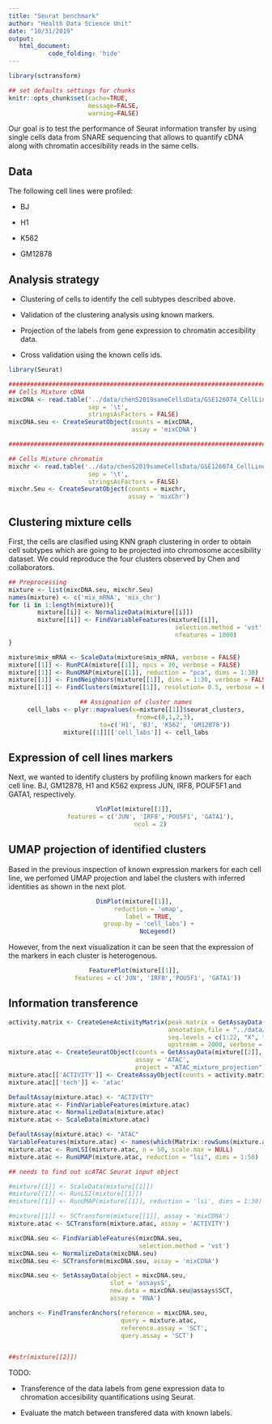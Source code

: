 ```yaml
---
title: "Seurat benchmark"
author: "Health Data Science Unit"
date: "10/31/2019"
output: 
   html_document:
           code_folding: 'hide'
---
```



```r
library(sctransform)

## set defaults settings for chunks
knitr::opts_chunk$set(cache=TRUE, 
                      message=FALSE, 
                      warning=FALSE)
```

Our goal is to test the performance of Seurat information transfer by using single cells
data from SNARE sequencing that allows to quantify cDNA along with chromatin accesibility
reads in the same cells.

## Data

The following cell lines were profiled:

* BJ

* H1

* K562

* GM12878


## Analysis strategy

* Clustering of cells to identify the cell subtypes described above.

* Validation of the clustering analysis using known markers.

* Projection of the labels from gene expression to chromatin accesibility data.

* Cross validation using the known cells ids.


```r
library(Seurat)

##############################################################################################
## Cells Mixture cDNA
mixcDNA <- read.table('../data/chenS2019sameCellsData/GSE126074_CellLineMixture_SNAREseq_cDNA_counts.tsv',
                      sep = '\t',
                      stringsAsFactors = FALSE) 
mixcDNA.seu <- CreateSeuratObject(counts = mixcDNA, 
                                  assay = 'mixCDNA')

##############################################################################################

## Cells Mixture chromatin
mixchr <- read.table('../data/chenS2019sameCellsData/GSE126074_CellLineMixture_SNAREseq_chromatin_counts.tsv',
                      sep = '\t',
                      stringsAsFactors = FALSE) 
mixchr.Seu <- CreateSeuratObject(counts = mixchr,
                                 assay = 'mixChr')

```

## Clustering mixture cells

First, the cells are clasified using KNN graph clustering in order to obtain cell subtypes which
are going to be projected into chromosome accesibility dataset. We could reproduce the four clusters observed by Chen and collaborators. 

```r
## Preprocessing
mixture <- list(mixcDNA.seu, mixchr.Seu)
names(mixture) <- c('mix_mRNA', 'mix_chr')
for (i in 1:length(mixture)){
        mixture[[i]] <- NormalizeData(mixture[[i]])
        mixture[[i]] <- FindVariableFeatures(mixture[[i]], 
                                              selection.method = 'vst',
                                              nfeatures = 1000)
}
```

```r
mixture$mix_mRNA <- ScaleData(mixture$mix_mRNA, verbose = FALSE)
mixture[[1]] <- RunPCA(mixture[[1]], npcs = 30, verbose = FALSE)
mixture[[1]] <- RunUMAP(mixture[[1]], reduction = "pca", dims = 1:30)
mixture[[1]] <- FindNeighbors(mixture[[1]], dims = 1:30, verbose = FALSE)
mixture[[1]] <- FindClusters(mixture[[1]], resolution= 0.5, verbose = FALSE)
```

<center>
```r
## Assignation of cluster names
cell_labs <- plyr::mapvalues(x=mixture[[1]]$seurat_clusters,
                from=c(0,1,2,3),
                to=c('H1', 'BJ', 'K562', 'GM12878'))
mixture[[1]][['cell_labs']] <- cell_labs

``` 
</center>

## Expression of cell lines markers

Next, we wanted to identify clusters by profiling known markers for each cell line.
BJ, GM12878, H1 and K562 express JUN, IRF8, POUF5F1 and GATA1, respectively. 


<center>
```r
VlnPlot(mixture[[1]], 
        features = c('JUN', 'IRF8','POU5F1', 'GATA1'),
        ncol = 2)
```
</center>

## UMAP projection of identified clusters

Based in the previous inspection of known expression markers for each cell line,
we perfomed UMAP projection and label the clusters with inferred identities as
shown in the next plot.

<center>
```r
DimPlot(mixture[[1]], 
        reduction = 'umap', 
        label = TRUE, 
        group.by = 'cell_labs') + 
            NoLegend()
```
</center>

However, from the next visualization it can be seen that the expression of the markers
in each cluster is heterogenous.

<center>
```r
FeaturePlot(mixture[[1]], 
            features = c('JUN', 'IRF8','POU5F1', 'GATA1'))
```
</center>


## Information transference

```r

activity.matrix <- CreateGeneActivityMatrix(peak.matrix = GetAssayData(mixture[[2]], slot='counts'), 
                                            annotation.file = "../data/Homo_sapiens.GRCh37.87.gtf", 
                                            seq.levels = c(1:22, "X", "Y"), 
                                            upstream = 2000, verbose = TRUE)
mixture.atac <- CreateSeuratObject(counts = GetAssayData(mixture[[2]], slot='counts'),
                                   assay = 'ATAC',
                                   project = "ATAC_mixture_projection")
mixture.atac[['ACTIVITY']] <- CreateAssayObject(counts = activity.matrix)
mixture.atac[['tech']] <- 'atac'

DefaultAssay(mixture.atac) <- "ACTIVITY"
mixture.atac <- FindVariableFeatures(mixture.atac)
mixture.atac <- NormalizeData(mixture.atac)
mixture.atac <- ScaleData(mixture.atac)

DefaultAssay(mixture.atac) <- "ATAC"
VariableFeatures(mixture.atac) <- names(which(Matrix::rowSums(mixture.atac) > 100))
mixture.atac <- RunLSI(mixture.atac, n = 50, scale.max = NULL)
mixture.atac <- RunUMAP(mixture.atac, reduction = "lsi", dims = 1:50)

## needs to find out scATAC Seurat input object

#mixture[[1]] <- ScaleData(mixture[[1]])
#mixture[[1]] <- RunLSI(mixture[[1]])
#mixture[[1]] <- RunUMAP(mixture[[1]], reduction = 'lsi', dims = 1:30)

#mixture[[1]] <- SCTransform(mixture[[1]], assay = 'mixCDNA')
mixture.atac <- SCTransform(mixture.atac, assay = 'ACTIVITY')

mixcDNA.seu <- FindVariableFeatures(mixcDNA.seu,
                                    selection.method = 'vst') 
mixcDNA.seu <- NormalizeData(mixcDNA.seu)
mixcDNA.seu <- SCTransform(mixcDNA.seu, assay = 'mixCDNA')

mixcDNA.seu <- SetAssayData(object = mixcDNA.seu,
                            slot = 'assaysS', 
                            new.data = mixcDNA.seu@assays$SCT,
                            assay = 'RNA')

anchors <- FindTransferAnchors(reference = mixcDNA.seu,
                               query = mixture.atac,
                               reference.assay = 'SCT',
                               query.assay = 'SCT') 


##str(mixture[[2]])
```

TODO:

* Transference of the data labels from gene expression data to chromation accesibility quantifications using Seurat.

* Evaluate the match between transfered data with known labels.